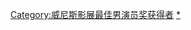 {{Navbox 
| name      = 威尼斯影展最佳男演員獎
| title     = [[威尼斯影展]][[沃爾庇杯最佳男演員獎|最佳男演員獎]]
| bodyclass = hlist
| state     = {{{state<includeonly>|collapsed</includeonly>}}}

| group1 = 1934年–1959年
| list1  = 
* {{flagicon|USA}}[[華理士·勃利]] (1934)
* {{flagicon|France}}{{link-en|皮耶·布蘭查德|Pierre Blanchar}} (1935)
* {{flagicon|USA}}[[保羅·穆尼]] (1936)
* {{flagicon|Switzerland}}[[埃米爾·傑寧斯]] (1937)
* {{flagicon|UK}}[[莱斯利·霍华德|萊斯利·霍華德]] (1938)
* {{flagicon|Italy}}{{link-en|厄恩梅特·薩康尼|Ermete Zacconi}} (1941)
* <br>{{flagicon|Italy}}{{link-it|福斯科·格拉切蒂|Fosco Giachetti}} (1942)
* {{flagicon|France}}{{link-fr|皮埃爾·費斯内|Pierre Fresnay}} (1947)
* {{flagicon|Austria}}[[厄恩斯特·多伊奇]] (1948)
* {{flagicon|USA}}[[喬瑟夫·卡登]] (1949)
* {{flagicon|USA}}{{link-en|山姆·札菲|Sam Jaffe}} (1950)
* {{flagicon|France}}[[尚·嘉賓|尚·蓋賓]] (1951)
* <br>{{flagicon|USA}}[[弗雷德里克·馬區]] (1952)
* {{flagicon|France}}{{link-fr|亨利·畢爾伯|Henri Vilbert (1904-1997)|亨利·畢爾伯}} (1953)
* {{flagicon|France}}[[尚·嘉賓|尚·蓋賓]] (1954)
* {{flagicon|Austria}}{{link-de|庫爾特·尤爾根斯|Curd Jürgens}}/{{flagicon|UK}}{{link-en|肯尼斯·摩爾|Kenneth More}} (1955)
* {{flagicon|France}}[[布爾維爾]] (1956)
* {{flagicon|USA}}{{link-en|安東尼·弗朗西奧沙|Anthony Franciosa}}(1957)
* <br>{{flagicon|UK}}[[亚历克·吉尼斯|亞歷·堅尼斯]] (1958)
* {{flagicon|USA}}[[詹姆斯·史都華]] (1959) 

| group2 = 1960年–1979年
| list2  = 
* {{flagicon|UK}}[[約翰·邁爾斯]] (1960)
* {{flagicon|Japan}}[[三船敏郎]] (1961)
* {{flagicon|USA}}[[伯特·蘭卡斯特|畢·蘭卡斯特]] (1962)
* {{flagicon|UK}}[[亞伯特·芬尼]] (1963)
* {{flagicon|UK}}[[湯姆·寇特內]] (1964)
* {{flagicon|Japan}}[[三船敏郎]] (1965)
* {{flagicon|France}}[[雅各·貝瑞]] (1966)
* <br>{{flagicon|Yugoslavia}}{{link-en|留比沙·薩馬季奇|Ljubiša Samardžić}} (1967)
* {{flagicon|USA}}{{link-en|約翰·馬利 (演員)|John Marley|約翰·馬利}} (1968)

| group3 = 1980年–1999年
| list3  = 
* {{flagicon|USA}}{{link-en|蓋伊·博伊德|Guy Boyd (actor)|蓋伊·博伊德}}/{{flagicon|USA}}{{link-en|喬治·真達|George Dzundza}}/{{flagicon|USA}}{{link-en|大衛·亞倫·格利爾|David Alan Grier}}/{{flagicon|USA}}[[米切爾·利希滕斯坦]]/{{flagicon|USA}}[[馬修·莫迪恩]]/{{flagicon|USA}}{{link-en|麥可·萊特|Michael Wright (actor)|麥可·萊特}} (1983)
* {{flagicon|India}}[[納薩鲁丁·沙]] (1984)
* {{flagicon|France}}[[傑哈·德巴狄厄]] (1985)
* <br>{{flagicon|Italy}}[[卡洛·戴勒·皮耶]] (1986)
* {{flagicon|UK}}[[休·格兰特|休·葛蘭]]/{{flagicon|UK}}{{link-en|詹姆斯·維爾拜|James Wilby}} (1987)
* {{flagicon|USA}}{{link-en|唐·艾美契|Don Ameche}}/{{flagicon|USA}}{{link-en|喬·曼特納|Joe Mantegna}} (1988)
* {{flagicon|Italy}}[[馬切洛·馬斯楚安尼]]/{{flagicon|Italy}}[[馬西莫·特羅西]] (1989)
* <br>{{flagicon|Russia}}{{link-en|奧列格·鮑里索夫|Oleg Borisov}} (1990)
* {{flagicon|USA}}[[瑞凡·費尼克斯]] (1991)
* {{flagicon|USA}}[[傑克·萊蒙|傑克·李蒙]] (1992)
* {{flagicon|Italy}}{{link-en|費比奇歐·班提佛格里歐|Fabrizio Bentivoglio}} (1993)
* {{flagicon|China}}[[夏雨 (中國大陸)|夏雨]] (1994)
* {{flagicon|Germany}}{{link-en|高茲·喬治|Götz George}} (1995)
* {{flagicon|Ireland}}[[連恩·尼遜]] (1996)
* <br>{{flagicon|USA}}[[韋斯利·斯奈普斯]] (1997)
* {{flagicon|USA}}[[西恩·潘]] (1998)
* {{flagicon|UK}}[[吉姆·布洛班特]] (1999)

| group4 = 2000年–2019年
| list4  = 
* {{flagicon|Spain}}[[哈維爾·巴登]] (2000)
* {{flagicon|Italy}}{{link-en|路奇洛·卡西歐|Luigi Lo Cascio}} (2001)
* {{flagicon|Italy}}{{link-en|史帝芬諾·阿科希|Stefano Accorsi}} (2002)
* {{flagicon|USA}}[[西恩·潘]] (2003)
* {{flagicon|Spain}}[[哈維爾·巴登]] (2004)
* {{flagicon|USA}}[[大衛·史崔森]] (2005)
* {{flagicon|USA}}[[本·阿弗莱克|班·艾佛列克]] (2006)
* {{flagicon|USA}}[[畢·彼特|布萊德·彼特]] (2007)
* {{flagicon|Italy}}{{link-en|希維歐·奧蘭多|Silvio Orlando}} (2008)
* {{flagicon|UK}}[[哥連·費夫|柯林·佛斯]] (2009)
* {{flagicon|USA}}[[文森·加洛]] (2010)
* {{flagicon|Ireland}}[[麥克·法斯賓達]] (2011)
* {{flagicon|USA}}[[華堅·馮力士|瓦昆·費尼克斯]]/ {{flagicon|USA}}[[菲臘·西摩·荷夫曼|菲利浦·西摩·霍夫曼]] (2012)
* {{flagicon|Greece}}{{link-en|瑟米斯·帕諾|Themis Panou}} (2013)
* {{flagicon|USA}}[[亞當·崔佛]] (2014)
* {{flagicon|France}}[[法布萊斯·魯奇尼]] (2015)
* {{flagicon|Argentina}}[[奥斯卡·马丁内兹]] (2016)
* {{flagicon|Palestine}}{{link-fr|卡梅爾·艾爾巴夏|Kamel El Basha}} (2017)
* {{flagicon|USA}}[[威廉·達佛]] (2018)
* {{flagicon|Italy}}{{link-it|路卡·馬林內利|Luca Marinelli}} (2019)

| group5 = 2020年至今
| list5  = 
* {{flagicon|Italy}}{{tsl|en|Pierfrancesco Favino|皮耶法蘭西斯柯·法維諾}} (2020)
* {{flagicon|Philippines}}{{link-en|約翰·阿西拉|John Arcilla}} (2021)
}}
[[Category:威尼斯影展最佳男演员奖获得者]]
<noinclude>
{{collapsible option}}
[[Category:威尼斯影展最佳男演员奖获得者|*]]
</noinclude>